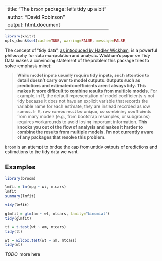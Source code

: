 <!--
%\VignetteEngine{knitr}
%\VignetteIndexEntry{Introduction to dplyr}
-->

---
title: "The `broom` package: let's tidy up a bit"
author: "David Robinson"
output: html_document
---

```r
library(knitr)
opts_chunk$set(cache=TRUE, warning=FALSE, message=FALSE)
```

The concept of "tidy data", [as introduced by Hadley Wickham](http://vita.had.co.nz/papers/tidy-data.html), is a powerful philosophy for data manipulation and analysis. Wickham's paper on Tidy Data makes a convincing statement of the problem this package tries to solve (emphasis mine):

> **While model inputs usually require tidy inputs, such attention to detail doesn’t carry over to model outputs. Outputs such as predictions and estimated coefficients aren’t always tidy. This makes it more difficult to combine results from multiple models.** For example, in R, the default representation of model coefficients is not tidy because it does not have an explicit variable that records the variable name for each estimate, they are instead recorded as row names. In R, row names must be unique, so combining coefficients from many models (e.g., from bootstrap resamples, or subgroups) requires workarounds to avoid losing important information. **This knocks you out of the flow of analysis and makes it harder to combine the results from multiple models. I’m not currently aware of any packages that resolve this problem.**

`broom` is an attempt to bridge the gap from untidy outputs of predictions and estimations to the tidy data we want.

Examples
--------

```r
library(broom)
```

```r
lmfit = lm(mpg ~ wt, mtcars)
lmfit
summary(lmfit)
```

```r
tidy(lmfit)
```

```r
glmfit = glm(am ~ wt, mtcars, family="binomial")
tidy(glmfit)
```


```r
tt = t.test(wt ~ am, mtcars)
tidy(tt)
```

```r
wt = wilcox.test(wt ~ am, mtcars)
tidy(wt)
```

*TODO*: more here
